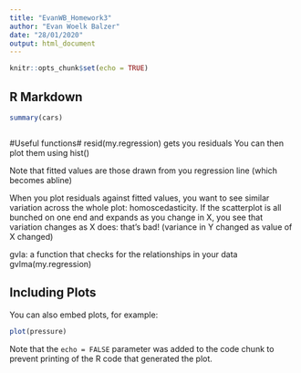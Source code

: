```yaml
---
title: "EvanWB_Homework3"
author: "Evan Woelk Balzer"
date: "28/01/2020"
output: html_document
---
```


```r
knitr::opts_chunk$set(echo = TRUE)
```

## R Markdown


```r
summary(cars)
```

```r

```
#Useful functions#
resid(my.regression) gets you residuals
You can then plot them using hist()

Note that fitted values are those drawn from you regression line (which becomes abline)

When you plot residuals against fitted values, you want to see similar variation across the whole plot: homoscedasticity. If the scatterplot is all bunched on one end and expands as you change in X, you see that variation changes as X does: that's bad! (variance in Y changed as value of X changed)

gvla: a function that checks for the relationships in your data
gvlma(my.regression)


## Including Plots

You can also embed plots, for example:

```r
plot(pressure)
```

Note that the `echo = FALSE` parameter was added to the code chunk to prevent printing of the R code that generated the plot.

